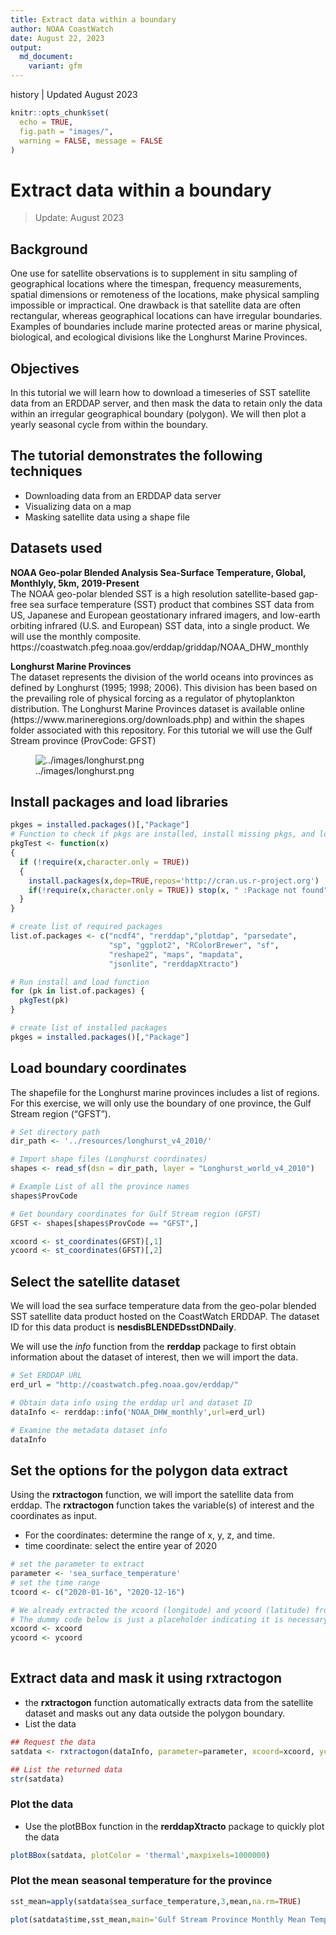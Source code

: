 ```yaml
---
title: Extract data within a boundary
author: NOAA CoastWatch
date: August 22, 2023
output:
  md_document:
    variant: gfm
---
```

history | Updated August 2023    

```r
knitr::opts_chunk$set(
  echo = TRUE,
  fig.path = "images/",
  warning = FALSE, message = FALSE
)
```

# Extract data within a boundary
> Update: August 2023  

## Background
One use for satellite observations is to supplement in situ sampling of geographical locations where the timespan, frequency measurements, spatial dimensions or remoteness of the locations, make physical sampling impossible or impractical. One drawback is that satellite data are often rectangular, whereas geographical locations can have irregular boundaries. Examples of boundaries include marine protected areas or marine physical, biological, and ecological divisions like the Longhurst Marine Provinces.  

## Objectives
In this tutorial we will learn how to download a timeseries of SST satellite data from an ERDDAP server, and then mask the data to retain only the data within an irregular geographical boundary (polygon). We will then plot a yearly seasonal cycle from within the boundary. 

## The tutorial demonstrates the following techniques
-   Downloading data from an ERDDAP data server
-   Visualizing data on a map
-   Masking satellite data using a shape file

## Datasets used
__NOAA Geo-polar Blended Analysis Sea-Surface Temperature, Global, Monthlyly, 5km, 2019-Present__    
The NOAA geo-polar blended SST is a high resolution satellite-based gap-free sea surface temperature (SST) product that combines SST data from US, Japanese and European geostationary infrared imagers, and low-earth orbiting infrared (U.S. and European) SST data, into a single product. We will use the monthly composite.
https://coastwatch.pfeg.noaa.gov/erddap/griddap/NOAA_DHW_monthly

__Longhurst Marine Provinces__  
The dataset represents the division of the world oceans into provinces as defined by Longhurst (1995; 1998; 2006). This division has been based on the prevailing role of physical forcing as a regulator of phytoplankton distribution. The Longhurst Marine Provinces dataset is available online (https://www.marineregions.org/downloads.php) and within the shapes folder associated with this repository. For this tutorial we will use the Gulf Stream province (ProvCode: GFST)  

![../images/longhurst.png](../images/longhurst.png)

## Install packages and load libraries
```r
pkges = installed.packages()[,"Package"]
# Function to check if pkgs are installed, install missing pkgs, and load
pkgTest <- function(x)
{
  if (!require(x,character.only = TRUE))
  {
    install.packages(x,dep=TRUE,repos='http://cran.us.r-project.org')
    if(!require(x,character.only = TRUE)) stop(x, " :Package not found")
  }
}

# create list of required packages
list.of.packages <- c("ncdf4", "rerddap","plotdap", "parsedate", 
                      "sp", "ggplot2", "RColorBrewer", "sf", 
                      "reshape2", "maps", "mapdata", 
                      "jsonlite", "rerddapXtracto")

# Run install and load function
for (pk in list.of.packages) {
  pkgTest(pk)
}

# create list of installed packages
pkges = installed.packages()[,"Package"]

```

## Load boundary coordinates 

The shapefile for the Longhurst marine provinces includes a list of regions.  For this exercise, we will only use the boundary of one province, the Gulf Stream region ("GFST"). 

```r

# Set directory path
dir_path <- '../resources/longhurst_v4_2010/'

# Import shape files (Longhurst coordinates)
shapes <- read_sf(dsn = dir_path, layer = "Longhurst_world_v4_2010")

# Example List of all the province names
shapes$ProvCode

# Get boundary coordinates for Gulf Stream region (GFST)
GFST <- shapes[shapes$ProvCode == "GFST",]

xcoord <- st_coordinates(GFST)[,1]
ycoord <- st_coordinates(GFST)[,2]

```

## Select the satellite dataset  

We will load the sea surface temperature data from the geo-polar blended SST satellite data product hosted on the CoastWatch ERDDAP. The dataset ID for this data product is **nesdisBLENDEDsstDNDaily**.

We will use the *info* function from the **rerddap** package to first obtain information about the dataset of interest, then we will import the data.

```r

# Set ERDDAP URL
erd_url = "http://coastwatch.pfeg.noaa.gov/erddap/"

# Obtain data info using the erddap url and dataset ID
dataInfo <- rerddap::info('NOAA_DHW_monthly',url=erd_url)  

# Examine the metadata dataset info
dataInfo
```

## Set the options for the polygon data extract
Using the **rxtractogon** function, we will import the satellite data from erddap.
The **rxtractogon** function takes the variable(s) of interest and the coordinates as input. 

* For the coordinates: determine the range of x, y, z, and time.
* time coordinate: select the entire year of 2020

```r
# set the parameter to extract
parameter <- 'sea_surface_temperature'
# set the time range
tcoord <- c("2020-01-16", "2020-12-16")

# We already extracted the xcoord (longitude) and ycoord (latitude) from the shapefiles 
# The dummy code below is just a placeholder indicating it is necessary to define what the longitude and latitude vectors are that make up the boundary of the polygon.
xcoord <- xcoord
ycoord <- ycoord
 
```
## Extract data and mask it using rxtractogon  
* the **rxtractogon** function automatically extracts data from the satellite dataset and masks out any data outside the polygon boundary.  
* List the data
```r
## Request the data
satdata <- rxtractogon(dataInfo, parameter=parameter, xcoord=xcoord, ycoord=ycoord,tcoord=tcoord)

## List the returned data
str(satdata)
```


### Plot the data
* Use the plotBBox function in the **rerddapXtracto** package to quickly plot the data

```r
plotBBox(satdata, plotColor = 'thermal',maxpixels=1000000)

```

### Plot the mean seasonal temperature for the province

```r
sst_mean=apply(satdata$sea_surface_temperature,3,mean,na.rm=TRUE)
```

```r
plot(satdata$time,sst_mean,main='Gulf Stream Province Monthly Mean Temperature 2020',ylab='SSt (ºC)',xlab='',type='b')
```



